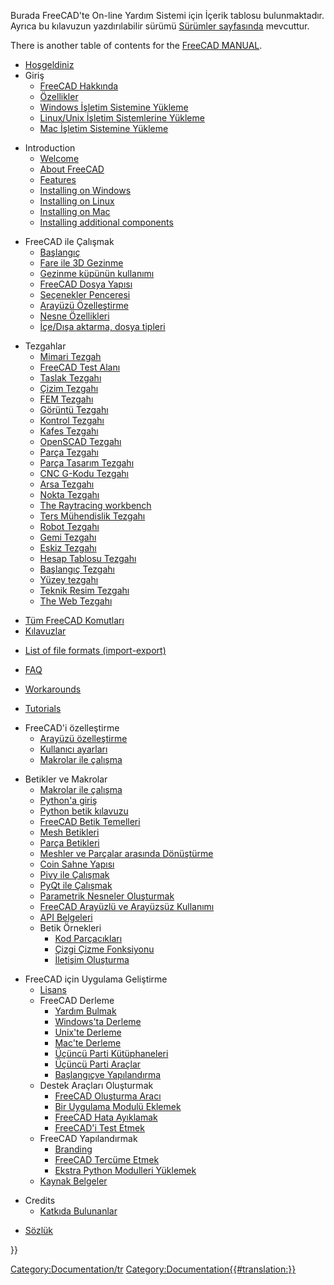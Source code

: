<languages/>

<div class="mw-translate-fuzzy">
Burada FreeCAD'te On-line Yardım Sistemi için İçerik tablosu bulunmaktadır.  Ayrıca bu kılavuzun yazdırılabilir sürümü [https://github.com/FreeCAD/FreeCAD/releases Sürümler sayfasında]
mevcuttur.
</div>

There is another table of contents for the [[Manual:Introduction|FreeCAD MANUAL]].

<div class="mw-translate-fuzzy">
* [[Online Help Startpage/tr| Hoşgeldiniz]]
* Giriş
** [[About FreeCAD/tr|FreeCAD Hakkında]]
** [[Feature list/tr|Özellikler]]
** [[Install on Windows/tr|Windows İşletim Sistemine Yükleme]]
** [[Install on Unix/tr|Linux/Unix İşletim Sistemlerine Yükleme]]
** [[Install on Mac/tr|Mac İşletim Sistemine Yükleme]]
</div>

* Introduction
**[[Online_Help_Startpage|Welcome]]
** [[About_FreeCAD|About FreeCAD]]
** [[Feature_list|Features]]
** [[Installing_on_Windows|Installing on Windows]]
** [[Installing_on_Linux|Installing on Linux]]
** [[Installing_on_Mac|Installing on Mac]]
** [[Installing_additional_components|Installing additional components]]

<div class="mw-translate-fuzzy">
* FreeCAD ile Çalışmak
** [[Getting started/tr|Başlangıç]]
** [[Mouse Model/tr|Fare ile 3D Gezinme]]
** [[Navigation Cube/tr| Gezinme küpünün kullanımı]]
** [[Document structure/tr|FreeCAD Dosya Yapısı]]
** [[Preferences Editor/tr|Seçenekler Penceresi]]
** [[Interface Customization/tr|Arayüzü Özelleştirme]]
** [[Property/tr|Nesne Özellikleri]]
** [[Import Export|İçe/Dışa aktarma, dosya tipleri]]
</div>

<div class="mw-translate-fuzzy">
* Tezgahlar
** [[Arch_Workbench/tr|Mimari Tezgah]]
** [[Debugging/tr|FreeCAD Test Alanı]]
** [[Draft_Workbench/tr|Taslak Tezgahı]]
** [[Drawing_Workbench/tr|Çizim Tezgahı]]
** [[FEM_Workbench/tr|FEM Tezgahı]]
** [[Image_Workbench/tr|Görüntü Tezgahı]]
** [[Inspection_Workbench/tr|Kontrol Tezgahı]]
** [[Mesh_Workbench/tr|Kafes Tezgahı]]
** [[OpenSCAD_Workbench/tr|OpenSCAD Tezgahı]]
** [[Part_Workbench/tr|Parça Tezgahı]]
** [[PartDesign_Workbench/tr|Parça Tasarım Tezgahı]]
** [[Path_Workbench/tr|CNC G-Kodu Tezgahı]]
** [[Plot_Workbench/tr|Arsa Tezgahı]]
** [[Points_Workbench/tr|Nokta Tezgahı]]
** [[Raytracing_Workbench/tr|The Raytracing workbench]]
** [[Reverse_Engineering_Workbench/tr|Ters Mühendislik Tezgahı]]
** [[Robot_Workbench/tr|Robot Tezgahı]] 
** [[Ship_Workbench/tr|Gemi Tezgahı]]
** [[Sketcher_Workbench/tr|Eskiz Tezgahı]]
** [[Spreadsheet_Workbench/tr|Hesap Tablosu Tezgahı]]
** [[Start_Workbench/tr|Başlangıç Tezgahı]]
** [[Surface_Workbench/tr|Yüzey tezgahı]]
** [[TechDraw_Workbench/tr|Teknik Resim Tezgahı]]
** [[Web_Workbench/tr|The Web Tezgahı]]
</div>

<div class="mw-translate-fuzzy">
* [[List of Commands/tr|Tüm FreeCAD Komutları]]
* [[Tutorials/tr|Kılavuzlar]]
</div>

* [[Import_Export|List of file formats (import-export)]]

* [[Frequently_asked_questions|FAQ]]

* [[Workarounds|Workarounds]]

* [[Tutorials|Tutorials]]

<div class="mw-translate-fuzzy">
* FreeCAD'i özelleştirme
** [[Interface Customization/tr|Arayüzü özelleştirme]]
** [[Preferences Editor/tr|Kullanıcı ayarları]]
** [[Macros/tr|Makrolar ile çalışma]]
</div>

<div class="mw-translate-fuzzy">
* Betikler ve Makrolar
** [[Macros/tr|Makrolar ile çalışma]]
** [[Introduction to Python/tr|Python'a giriş]]
** [[Python scripting tutorial/tr|Python betik kılavuzu]]
** [[FreeCAD Scripting Basics/tr|FreeCAD Betik Temelleri]]
** [[Mesh Scripting/tr|Mesh Betikleri]]
** [[Topological data scripting/tr|Parça Betikleri]]
** [[Mesh to Part/tr|Meshler ve Parçalar arasında Dönüştürme]]
** [[Scenegraph/tr|Coin Sahne Yapısı]]
** [[Pivy/tr|Pivy ile Çalışmak]]
** [[PySide/tr|PyQt ile Çalışmak]]
** [[Scripted objects/tr|Parametrik Nesneler Oluşturmak]]
** [[Embedding FreeCAD/tr|FreeCAD Arayüzlü ve Arayüzsüz Kullanımı]]
** [[API documentation/tr|API Belgeleri]]
** Betik Örnekleri
*** [[Code snippets/tr|Kod Parçacıkları]]
*** [[Line drawing function/tr|Çizgi Çizme Fonksiyonu]]
*** [[Dialog creation/tr|İletişim Oluşturma]]
</div>

<div class="mw-translate-fuzzy">
* FreeCAD için Uygulama Geliştirme
** [[License/tr|Lisans]]
** FreeCAD Derleme
*** [[Tracker/tr|Yardım Bulmak]]
*** [[Compile_on_Windows/tr|Windows'ta Derleme]]
*** [[Compile_on_Linux/tr|Unix'te Derleme]]
*** [[Compile_on_MacOS/tr|Mac'te Derleme]]
*** [[Third Party Libraries/tr|Üçüncü Parti Kütüphaneleri]]
*** [[Third Party Tools/tr|Üçüncü Parti Araçlar]]
*** [[Start up and Configuration/tr|Başlangıç ​​ve Yapılandırma]]
** Destek Araçları Oluşturmak
*** [[FreeCAD Build Tool/tr|FreeCAD Oluşturma Aracı]]
*** [[Module Creation/tr|Bir Uygulama Modulü Eklemek]]
*** [[Debugging/tr|FreeCAD Hata Ayıklamak]]
*** [[Testing/tr|FreeCAD'i Test Etmek]]
** FreeCAD Yapılandırmak
*** [[Branding/tr|Branding]] 
*** [[Localisation/tr|FreeCAD Tercüme Etmek]]
*** [[Extra python modules/tr|Ekstra Python Modulleri Yüklemek]]
** [[Source documentation/tr|Kaynak Belgeler]]
</div>

<div class="mw-translate-fuzzy">
* Credits
**[[Contributors/tr|Katkıda Bulunanlar]]
</div>

<div class="mw-translate-fuzzy">
[[Category:Documentation/tr]]
*[[Glossary/tr|Sözlük]]
</div>


{{Userdocnavi{{#translation:}}}}
[[Category:Documentation{{#translation:}}]]